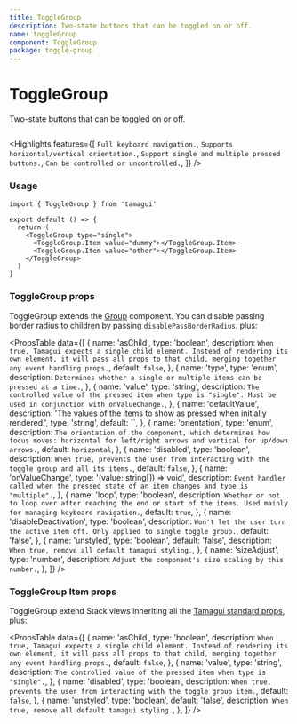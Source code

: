 ```yaml
---
title: ToggleGroup
description: Two-state buttons that can be toggled on or off.
name: toggleGroup
component: ToggleGroup
package: toggle-group
---
```


# ToggleGroup <Beta />

<Description>Two-state buttons that can be toggled on or off.</Description>

<HeroContainer>
  <ToggleGroupDemo />
</HeroContainer>

```tsx hero template=ToggleGroup

```

<Highlights
  features={[
    `Full keyboard navigation.`,
    `Supports horizontal/vertical orientation.`,
    `Support single and multiple pressed buttons.`,
    `Can be controlled or uncontrolled.`,
  ]}
/>

### Usage

```tsx
import { ToggleGroup } from 'tamagui'

export default () => {
  return (
    <ToggleGroup type="single">
      <ToggleGroup.Item value="dummy"></ToggleGroup.Item>
      <ToggleGroup.Item value="other"></ToggleGroup.Item>
    </ToggleGroup>
  )
}
```

### ToggleGroup props

ToggleGroup extends the [Group](/docs/components/group) component. You can disable passing border radius to children by passing `disablePassBorderRadius`. plus:

<PropsTable
  data={[
    {
      name: 'asChild',
      type: 'boolean',
      description: `When true, Tamagui expects a single child element. Instead of rendering its own element, it will pass all props to that child, merging together any event handling props.`,
      default: `false`,
    },
    {
      name: 'type',
      type: 'enum',
      description: `Determines whether a single or multiple items can be pressed at a time.`,
    },
    {
      name: 'value',
      type: 'string',
      description: `The controlled value of the pressed item when type is "single". Must be used in conjunction with onValueChange.`,
    },
    {
      name: 'defaultValue',
      description: 'The values of the items to show as pressed when initially rendered.',
      type: 'string',
      default: ``,
    },
    {
      name: 'orientation',
      type: 'enum',
      description: `The orientation of the component, which determines how focus moves: horizontal for left/right arrows and vertical for up/down arrows.`,
      default: `horizontal`,
    },
    {
      name: 'disabled',
      type: 'boolean',
      description: `When true, prevents the user from interacting with the toggle group and all its items.`,
      default: `false`,
    },
    {
      name: 'onValueChange',
      type: '(value: string[]) => void',
      description: `Event handler called when the pressed state of an item changes and type is "multiple".`,
    },
    {
      name: 'loop',
      type: 'boolean',
      description: `Whether or not to loop over after reaching the end or start of the items. Used mainly for managing keyboard navigation.`,
      default: `true`,
    },
    {
      name: 'disableDeactivation',
      type: 'boolean',
      description: `Won't let the user turn the active item off. Only applied to single toggle group.`,
      default: 'false',
    },
    {
      name: 'unstyled',
      type: 'boolean',
      default: 'false',
      description: `When true, remove all default tamagui styling.`,
    },
    {
      name: 'sizeAdjust',
      type: 'number',
      description: `Adjust the component's size scaling by this number.`,
    },
  ]}
/>

### ToggleGroup Item props

ToggleGroup extend Stack views inheriting all the [Tamagui standard props](notion://www.notion.so/docs/intro/props), plus:

<PropsTable
  data={[
    {
      name: 'asChild',
      type: 'boolean',
      description: `When true, Tamagui expects a single child element. Instead of rendering its own element, it will pass all props to that child, merging together any event handling props.`,
      default: `false`,
    },
    {
      name: 'value',
      type: 'string',
      description: `The controlled value of the pressed item when type is "single".`,
    },
    {
      name: 'disabled',
      type: 'boolean',
      description: `When true, prevents the user from interacting with the toggle group item.`,
      default: `false`,
    },
    {
      name: 'unstyled',
      type: 'boolean',
      default: 'false',
      description: `When true, remove all default tamagui styling.`,
    },
  ]}
/>
